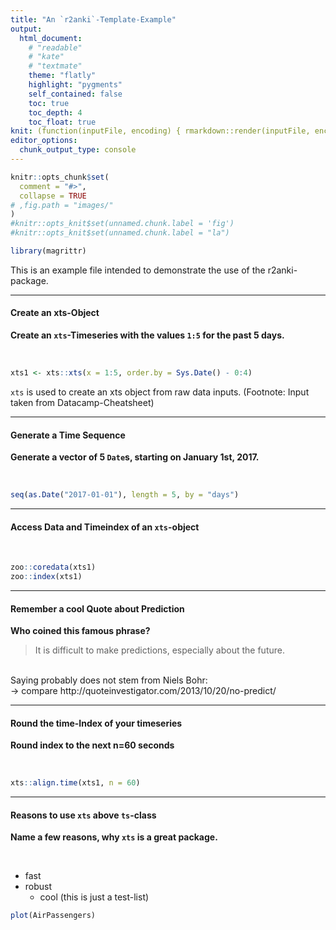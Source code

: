```yaml
---
title: "An `r2anki`-Template-Example"
output:
  html_document:
    # "readable"
    # "kate"
    # "textmate"
    theme: "flatly"
    highlight: "pygments"
    self_contained: false
    toc: true
    toc_depth: 4
    toc_float: true
knit: (function(inputFile, encoding) { rmarkdown::render(inputFile, encoding = encoding, output_file = paste0(dirname(inputFile), '/r2anki_example.html')) })
editor_options: 
  chunk_output_type: console
---
```

```r
knitr::opts_chunk$set(
  comment = "#>",
  collapse = TRUE
# ,fig.path = "images/"
)
#knitr::opts_knit$set(unnamed.chunk.label = 'fig')
#knitr::opts_knit$set(unnamed.chunk.label = "la")

library(magrittr)
```

This is an example file intended to demonstrate the use of the r2anki-package.

<!-- Maybe add some id automatically -->
*************************
#### Create an xts-Object
<!-- Tags: *additional tags for this specific card* -->
**Create an `xts`-Timeseries with the values `1:5` for the past 5 days.**

<!-- start backside --><br>
```r
xts1 <- xts::xts(x = 1:5, order.by = Sys.Date() - 0:4)
```
`xts` is used to create an xts object from raw data inputs.
(Footnote: Input taken from Datacamp-Cheatsheet)
<!-- end backside -->

*****************************
#### Generate a Time Sequence
<!-- Tags: *additional tags for this specific card* -->
**Generate a vector of 5 `Date`s, starting on January 1st, 2017.**

<!-- start backside --><br>
```r
seq(as.Date("2017-01-01"), length = 5, by = "days")
```
<!-- end backside -->

***********************
#### Access Data and Timeindex of an `xts`-object
<!-- Tags: *additional tags for this specific card* -->

<!-- start backside --><br>
```r
zoo::coredata(xts1)
zoo::index(xts1)
```
<!-- end backside -->

***********************
#### Remember a cool Quote about Prediction
<!-- Tags: *additional tags for this specific card* -->
**Who coined this famous phrase?**

> It is difficult to make predictions, especially about the future.

<!-- start backside --><br>
Saying probably does not stem from Niels Bohr:<br>
-> compare http://quoteinvestigator.com/2013/10/20/no-predict/
<!-- end backside -->

***********************
#### Round the time-Index of your timeseries
<!-- Tags: *additional tags for this specific card* -->
**Round index to the next n=60 seconds**

<!-- start backside --><br>
```r
xts::align.time(xts1, n = 60)
```
<!-- end backside -->
***********************

#### Reasons to use `xts` above `ts`-class
<!-- Tags: *additional tags for this specific card* -->
**Name a few reasons, why `xts` is a great package.**

<!-- start backside --><br>

* fast
* robust
    * cool
(this is just a test-list)

```r
plot(AirPassengers)
```
<!-- end backside -->
